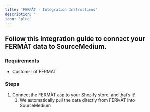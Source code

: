 ```yaml
---
title: 'FERMÀT - Integration Instructions'
description: ''
icon: 'plug'
---
```


## Follow this integration guide to connect your FERMÀT data to SourceMedium.

### Requirements

- Customer of FERMÀT

### Steps

1. Connect the FERMÀT app to your Shopify store, and that’s it! 
    1. We automatically pull the data directly from FERMÀT into SourceMedium